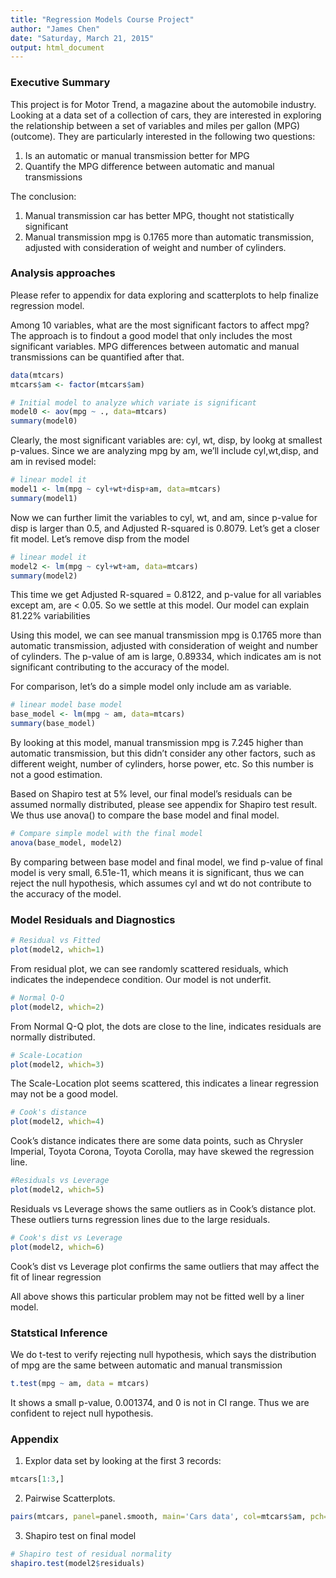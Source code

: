 ```yaml
---
title: "Regression Models Course Project"
author: "James Chen"
date: "Saturday, March 21, 2015"
output: html_document
---
```


### Executive Summary

This project is for Motor Trend, a magazine about the automobile industry. Looking at a data set of a collection of cars, they are interested in exploring the relationship between a set of variables and miles per gallon (MPG) (outcome). They are particularly interested in the following two questions:

1. Is an automatic or manual transmission better for MPG
2. Quantify the MPG difference between automatic and manual transmissions

The conclusion:

1. Manual transmission car has better MPG, thought not statistically significant
2. Manual transmission mpg is 0.1765 more than automatic transmission, adjusted with consideration of weight and number of cylinders.

### Analysis approaches

Please refer to appendix for data exploring and scatterplots to help finalize regression model.

Among 10 variables, what are the most significant factors to affect mpg? The approach is to findout a good model that only includes the most significant variables. MPG differences between automatic and manual transmissions can be quantified after that.


```r

data(mtcars)
mtcars$am <- factor(mtcars$am)

# Initial model to analyze which variate is significant
model0 <- aov(mpg ~ ., data=mtcars)
summary(model0)

```

Clearly, the most significant variables are: cyl, wt, disp, by lookg at smallest p-values. Since we are analyzing mpg by am, we'll include cyl,wt,disp, and am in revised model:


```r

# linear model it
model1 <- lm(mpg ~ cyl+wt+disp+am, data=mtcars)
summary(model1)

```

Now we can further limit the variables to cyl, wt, and am, since p-value for disp is larger than 0.5, and Adjusted R-squared is 0.8079. Let's get a closer fit model. Let's remove disp from the model

```r

# linear model it
model2 <- lm(mpg ~ cyl+wt+am, data=mtcars)
summary(model2)

```

This time we get Adjusted R-squared = 0.8122, and p-value for all variables except am, are < 0.05. So we settle at this model. Our model can explain 81.22% variabilities

Using this model, we can see manual transmission mpg is 0.1765 more than automatic transmission, adjusted with consideration of weight and number of cylinders. The p-value of am is large, 0.89334, which indicates am is not significant contributing to the accuracy of the model.

For comparison, let's do a simple model only include am as variable.

```r

# linear model base model
base_model <- lm(mpg ~ am, data=mtcars)
summary(base_model)

```

By looking at this model, manual transmission mpg is 7.245 higher than automatic transmission, but this didn't consider any other factors, such as different weight, number of cylinders, horse power, etc. So this number is not a good estimation.

Based on Shapiro test at 5% level, our final model's residuals can be assumed normally distributed, please see appendix for Shapiro test result. We thus use anova() to compare the base model and final model.

```r
# Compare simple model with the final model
anova(base_model, model2)

```

By comparing between base model and final model, we find p-value of final model is very small, 6.51e-11, which means it is significant, thus we can reject the null hypothesis, which assumes cyl and wt do not contribute to the accuracy of the model. 

### Model Residuals and Diagnostics

```r
# Residual vs Fitted
plot(model2, which=1)
```

From residual plot, we can see randomly scattered residuals, which indicates the independece condition. Our model is not underfit.

```r
# Normal Q-Q
plot(model2, which=2)
```

From Normal Q-Q plot, the dots are close to the line, indicates residuals are normally distributed.

```r
# Scale-Location
plot(model2, which=3)

```

The Scale-Location plot seems scattered, this indicates a linear regression may not be a good model.

```r
# Cook's distance
plot(model2, which=4)

```

Cook's distance indicates there are some data points, such as Chrysler Imperial, Toyota Corona, Toyota Corolla, may have skewed the regression line.

```r
#Residuals vs Leverage
plot(model2, which=5)
```

Residuals vs Leverage shows the same outliers as in Cook's distance plot. These outliers turns regression lines due to the large residuals.

```r
# Cook's dist vs Leverage
plot(model2, which=6)

```

Cook's dist vs Leverage plot confirms the same outliers that may affect the fit of linear regression

All above shows this particular problem may not be fitted well by a liner model.

### Statstical Inference

We do t-test to verify rejecting null hypothesis, which says the distribution of mpg are the same between automatic and manual transmission

```r

t.test(mpg ~ am, data = mtcars)

```

It shows a small p-value, 0.001374, and 0 is not in CI range. Thus we are confident to reject null hypothesis.

### Appendix

1. Explor data set by looking at the first 3 records:

```r

mtcars[1:3,]

```

2. Pairwise Scatterplots. 

```r

pairs(mtcars, panel=panel.smooth, main='Cars data', col=mtcars$am, pch=19)

```

3. Shapiro test on final model

```r

# Shapiro test of residual normality
shapiro.test(model2$residuals)

```

